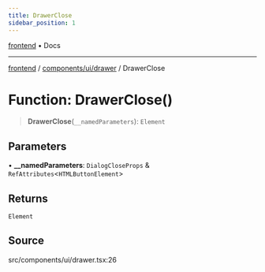 ```yaml
---
title: DrawerClose
sidebar_position: 1
---
```


[frontend](../../../..) • Docs

***

[frontend](../../../..) / [components/ui/drawer](..) / DrawerClose

# Function: DrawerClose()

> **DrawerClose**(`__namedParameters`): `Element`

## Parameters

• **\_\_namedParameters**: `DialogCloseProps` & `RefAttributes`\<`HTMLButtonElement`\>

## Returns

`Element`

## Source

src/components/ui/drawer.tsx:26
